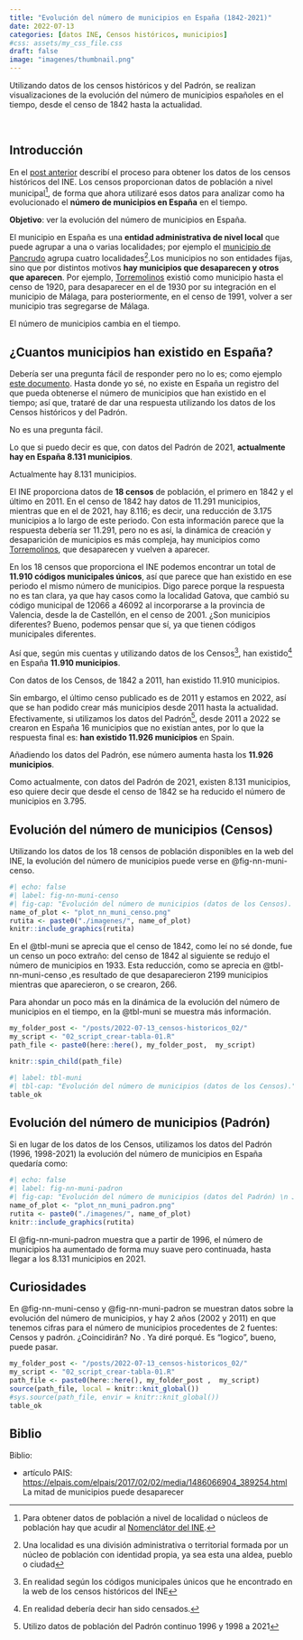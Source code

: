 ```yaml
---
title: "Evolución del número de municipios en España (1842-2021)"
date: 2022-07-13
categories: [datos INE, Censos históricos, municipios]
#css: assets/my_css_file.css 
draft: false
image: "imagenes/thumbnail.png"
---
```


Utilizando datos de los censos históricos y del Padrón, se realizan visualizaciones de la evolución del número de municipios españoles en el tiempo, desde el censo de 1842 hasta la actualidad.

<br>

## Introducción

En el [post anterior]() describí el proceso para obtener los datos de los censos históricos del INE. Los censos proporcionan datos de población a nivel municipal[^1], de forma que ahora utilizaré esos datos para analizar como ha evolucionado el **número de municipios en España** en el tiempo.

[^1]: Para obtener datos de población a nivel de localidad o núcleos de población hay que acudir al [Nomenclátor del INE](https://www.ine.es/nomen2/index.do).

::: column-margin
**Objetivo**: ver la evolución del número de municipios en España.
:::

El municipio en España es una **entidad administrativa de nivel local** que puede agrupar a una o varias localidades; por ejemplo el [municipio de Pancrudo](https://es.wikipedia.org/wiki/Pancrudo) agrupa cuatro localidades[^2].Los municipios no son entidades fijas, sino que por distintos motivos **hay municipios que desaparecen y otros que aparecen**. Por ejemplo, [Torremolinos](https://www.ine.es/intercensal/intercensal.do?search=1&error1=Debe+introducir+un+nombre+de+municipio.&error2=Debe+introducir+al+menos+3+caracteres.&cmbTipoBusq=0&textoMunicipio=Torremolinos&btnBuscarDenom=Consultar+selecci%C3%B3n) existió como municipio hasta el censo de 1920, para desaparecer en el de 1930 por su integración en el municipio de Málaga, para posteriormente, en el censo de 1991, volver a ser municipio tras segregarse de Málaga.

[^2]: Una localidad es una división administrativa o territorial formada por un núcleo de población con identidad propia, ya sea esta una aldea, pueblo o ciudad

::: column-margin
El número de municipios cambia en el tiempo.
:::

## ¿Cuantos municipios han existido en España?

Debería ser una pregunta fácil de responder pero no lo es; como ejemplo [este documento](https://www.hacienda.gob.es/Documentacion/Publico/SGT/CATALOGO_SEFP/100_Variaciones-INTERNET.pdf). Hasta donde yo sé, no existe en España un registro del que pueda obtenerse el número de municipios que han existido en el tiempo; así que, trataré de dar una respuesta utilizando los datos de los Censos históricos y del Padrón.

::: column-margin
No es una pregunta fácil.
:::

Lo que si puedo decir es que, con datos del Padrón de 2021, **actualmente hay en España 8.131 municipios**.

::: column-margin
Actualmente hay 8.131 municipios.
:::

El INE proporciona datos de **18 censos** de población, el primero en 1842 y el último en 2011. En el censo de 1842 hay datos de 11.291 municipios, mientras que en el de 2021, hay 8.116; es decir, una reducción de 3.175 municipios a lo largo de este periodo. Con esta información parece que la respuesta debería ser 11.291, pero no es así, la dinámica de creación y desaparición de municipios es más compleja, hay municipios como [Torremolinos](https://www.ine.es/intercensal/intercensal.do?search=1&error1=Debe+introducir+un+nombre+de+municipio.&error2=Debe+introducir+al+menos+3+caracteres.&cmbTipoBusq=0&textoMunicipio=Torremolinos&btnBuscarDenom=Consultar+selecci%C3%B3n), que desaparecen y vuelven a aparecer.

En los 18 censos que proporciona el INE podemos encontrar un total de **11.910 códigos municipales únicos**, así que parece que han existido en ese periodo el mismo número de municipios. Digo parece porque la respuesta no es tan clara, ya que hay casos como la localidad Gatova, que cambió su código municipal de 12066 a 46092 al incorporarse a la provincia de Valencia, desde la de Castellón, en el censo de 2001. ¿Son municipios diferentes? Bueno, podemos pensar que sí, ya que tienen códigos municipales diferentes.

Así que, según mis cuentas y utilizando datos de los Censos[^3], han existido[^4] en España **11.910 municipios**.

[^3]: En realidad según los códigos municipales únicos que he encontrado en la web de los censos históricos del INE

[^4]: En realidad debería decir han sido censados.

::: column-margin
Con datos de los Censos, de 1842 a 2011, han existido 11.910 municipios.
:::

Sin embargo, el último censo publicado es de 2011 y estamos en 2022, así que se han podido crear más municipios desde 2011 hasta la actualidad. Efectivamente, si utilizamos los datos del Padrón[^5], desde 2011 a 2022 se crearon en España 16 municipios que no existían antes, por lo que la respuesta final es: **han existido 11.926 municipios** en Spain.

[^5]: Utilizo datos de población del Padrón continuo 1996 y 1998 a 2021

::: column-margin
Añadiendo los datos del Padrón, ese número aumenta hasta los **11.926 municipios**.
:::

Como actualmente, con datos del Padrón de 2021, existen 8.131 municipios, eso quiere decir que desde el censo de 1842 se ha reducido el número de municipios en 3.795.

## Evolución del número de municipios (Censos)

Utilizando los datos de los 18 censos de población disponibles en la web del INE, la evolución del número de municipios puede verse en @fig-nn-muni-censo.

```r
#| echo: false
#| label: fig-nn-muni-censo
#| fig-cap: "Evolución del número de municipios (datos de los Censos). \n Juro que mejoraré el gráfico!!!!"
name_of_plot <- "plot_nn_muni_censo.png"
rutita <- paste0("./imagenes/", name_of_plot)
knitr::include_graphics(rutita)
```

En el @tbl-muni se aprecia que el censo de 1842, como leí no sé donde, fue un censo un poco extraño: del censo de 1842 al siguiente se redujo el número de municipios en 1933. Esta reducción, como se aprecia en @tbl-nn-muni-censo  ,es resultado de que desaparecieron 2199 municipios mientras que aparecieron, o se crearon, 266.


Para ahondar un poco más en la dinámica de la evolución del número de municipios en el tiempo, en la @tbl-muni se muestra más información.




```r
my_folder_post <- "/posts/2022-07-13_censos-historicos_02/"
my_script <- "02_script_crear-tabla-01.R" 
path_file <- paste0(here::here(), my_folder_post,  my_script)
```


```r
knitr::spin_child(path_file)
```


```r
#| label: tbl-muni
#| tbl-cap: "Evolución del número de municipios (datos de los Censos)."
table_ok
```



## Evolución del número de municipios (Padrón)


Si en lugar de los datos de los Censos, utilizamos los datos del Padrón (1996, 1998-2021) la evolución del número de municipios en España quedaría como:


```r
#| echo: false
#| label: fig-nn-muni-padron
#| fig-cap: "Evolución del número de municipios (datos del Padrón) \n Juro que mejoraré el gráfico!!!"
name_of_plot <- "plot_nn_muni_padron.png"
rutita <- paste0("./imagenes/", name_of_plot)
knitr::include_graphics(rutita)
```

El @fig-nn-muni-padron muestra que a partir de 1996, el número de municipios ha aumentado de forma muy suave pero continuada, hasta llegar a los 8.131 municipios en 2021.


## Curiosidades

En @fig-nn-muni-censo y @fig-nn-muni-padron se muestran datos sobre la evolución del número de municipios, y hay 2 años (2002 y 2011) en que tenemos cifras para el número de municipios procedentes de 2 fuentes: Censos y padrón. ¿Coincidirán? No . Ya diré porqué. Es "logico", bueno, puede pasar.





```r
my_folder_post <- "/posts/2022-07-13_censos-historicos_02/"
my_script <- "02_script_crear-tabla-01.R" 
path_file <- paste0(here::here(), my_folder_post ,  my_script)
source(path_file, local = knitr::knit_global())
#sys.source(path_file, envir = knitr::knit_global())
table_ok
```

## Biblio

Biblio:

-   artículo PAIS: <https://elpais.com/elpais/2017/02/02/media/1486066904_389254.html> La mitad de municipios puede desaparecer
